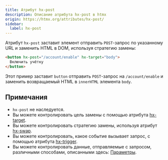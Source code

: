 ```yaml
---
title: Атрибут hx-post
description: Описание атрибута hx-post в htmx
origin: https://htmx.org/attributes/hx-post/
sidebar:
  label: hx-post
---
```


Атрибут `hx-post` заставит элемент отправить `POST`-запрос по указанному URL и заменить HTML в DOM, используя стратегию замены:

```html wrap
<button hx-post="/account/enable" hx-target="body">
  Включить учётку
</button>
```

Этот пример заставит `button` отправить `POST`-запрос на `/account/enable` и заменить возвращаемый HTML в `innerHTML` элемента `body`.

## Примечания

- `hx-post` не наследуется.
- Вы можете контролировать цель замены с помощью атрибута [hx-target](../hx-target).
- Вы можете контролировать стратегию замены, используя атрибут [hx-swap](../hx-swap).
- Вы можете контролировать, какое событие вызывает запрос, с помощью атрибута [hx-trigger](../hx-trigger).
- Вы можете контролировать данные, отправляемые с запросом, различными способами, описанными здесь: [Параметры](/ajax/parameters).
